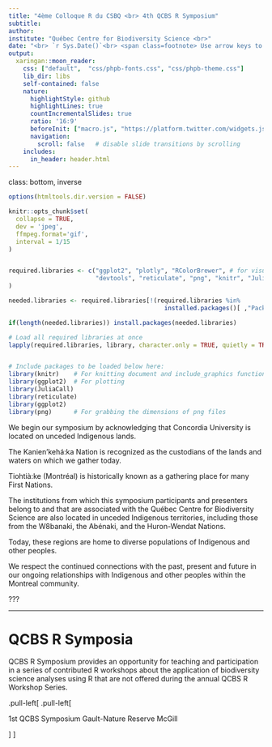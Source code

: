 ```yaml
---
title: "4ème Colloque R du CSBQ <br> 4th QCBS R Symposium"
subtitle:
author:
institute: "Québec Centre for Biodiversity Science <br>"
date: "<br> `r Sys.Date()`<br> <span class=footnote> Use arrow keys to navigate. Press `H` for help. </span>"
output:
  xaringan::moon_reader:
    css: ["default",  "css/phpb-fonts.css", "css/phpb-theme.css"]
    lib_dir: libs
    self-contained: false
    nature:
      highlightStyle: github
      highlightLines: true
      countIncrementalSlides: true
      ratio: '16:9'
      beforeInit: ["macro.js", "https://platform.twitter.com/widgets.js"]
      navigation:
        scroll: false   # disable slide transitions by scrolling
    includes:
      in_header: header.html
---
```

class: bottom, inverse

```r
options(htmltools.dir.version = FALSE)

knitr::opts_chunk$set(
  collapse = TRUE,
  dev = 'jpeg',
  ffmpeg.format='gif',
  interval = 1/15
)


required.libraries <- c("ggplot2", "plotly", "RColorBrewer", # for visualisation
                        "devtools", "reticulate", "png", "knitr", "JuliaCall", "here"
)

needed.libraries <- required.libraries[!(required.libraries %in%
                                           installed.packages()[ ,"Package"])]

if(length(needed.libraries)) install.packages(needed.libraries)

# Load all required libraries at once
lapply(required.libraries, library, character.only = TRUE, quietly = TRUE)


# Include packages to be loaded below here:
library(knitr)    # For knitting document and include_graphics function
library(ggplot2)  # For plotting
library(JuliaCall)
library(reticulate)
library(ggplot2)
library(png)      # For grabbing the dimensions of png files
```


We begin our symposium by acknowledging that Concordia University is located on unceded Indigenous lands.

The Kanien’kehá:ka Nation is recognized as the custodians of the lands and waters on which we gather today.

Tiohtià:ke (Montréal) is historically known as a gathering place for many First Nations.

The institutions from which this symposium participants and presenters belong to and that are associated with the Québec Centre for Biodiversity Science are also located in unceded Indigenous territories, including those from the W8banaki, the Abénaki, and the Huron-Wendat Nations.

Today, these regions are home to diverse populations of Indigenous and other peoples.

We respect the continued connections with the past, present and future in our ongoing relationships with Indigenous and other peoples within the Montreal community.

???



---
# QCBS R Symposia

QCBS R Symposium provides an opportunity for teaching and participation in a series of contributed R workshops about the application of biodiversity science analyses using R that are not offered during the annual QCBS R Workshop Series.

.pull-left[
.pull-left[

1st QCBS Symposium
Gault-Nature Reserve McGill


]
]

